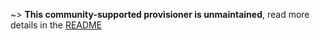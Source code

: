 ~> **This community-supported provisioner is unmaintained**, read more details in the [README](https://github.com/hashicorp/packer/blob/master/README.md#unmaintained-plugins)
